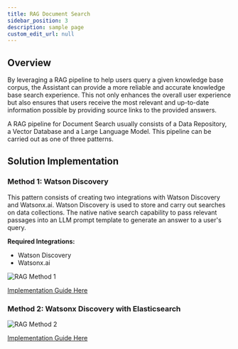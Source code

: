 ```yaml
---
title: RAG Document Search
sidebar_position: 3
description: sample page
custom_edit_url: null
---
```

## Overview
<div style={{ borderBottom: '1px solid #000', marginTop: '20px', marginBottom: '20px' }}></div>

By leveraging a RAG pipeline to help users query a given knowledge base corpus, the Assistant can provide a more reliable and accurate knowledge base search experience. 
This not only enhances the overall user experience but also ensures that users receive the most relevant and up-to-date information possible by providing source links to the provided answers.

A RAG pipeline for Document Search usually consists of a Data Repository, a Vector Database and a Large Language Model. This pipeline can be carried out as one of three patterns.

## Solution Implementation
<div style={{ borderBottom: '1px solid #000', marginTop: '20px', marginBottom: '20px' }}></div>

### **Method 1: Watson Discovery**

This pattern consists of creating two integrations with Watson Discovery and Watsonx.ai. Watson Discovery is used to store and carry out searches on data collections. The native native search capability to pass relevant passages into an LLM prompt template to generate an answer to a user's query. 

**Required Integrations:**
* Watson Discovery
* Watsonx.ai

![RAG Method 1](https://media.github.ibm.com/user/386696/files/e5296158-ada0-4aa8-beee-d9b1d47b6ab6)

[Implementation Guide Here](/Create/RAG%20Document%20Search/Watson_Discovery)
### **Method 2: Watsonx Discovery with Elasticsearch**

![RAG Method 2](https://media.github.ibm.com/user/386696/files/635e8b89-32f7-4899-9284-86d376e54d9e)

[Implementation Guide Here](/Create/RAG%20Document%20Search/Watsonx_Discovery)

